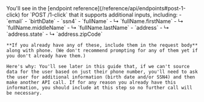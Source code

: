 
<Admonition type="tip">
    You'll see in the [endpoint reference](/reference/api/endpoints#post-1-click) for `POST /1-click` that it supports additional inputs, including:
    - `email`
    - `birthDate`
    - `ssn4`
    - `fullName`
    - ↳ `fullName.firstName`
    - ↳ `fullName.middleName`
    - ↳ `fullName.lastName`
    - `address`
    - ↳ `address.state`
    - ↳ `address.zipCode`

    **If you already have any of these, include them in the request body** along with phone. (We don't recommend prompting for any of them yet if you don't already have them.)

    Here's why: You'll see later in this guide that, if we can't source data for the user based on just their phone number, you'll need to ask the user for additional information (birth date and/or SSN4) and then make another API call. If for any reason you already have this information, you should include at this step so no further call will be necessary.
</Admonition>